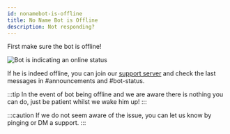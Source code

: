 ```yaml
---
id: nonamebot-is-offline
title: No Name Bot is Offline
description: Not responding?
---
```


First make sure the bot is offline!

![Bot is indicating an online status](./assets/bot-online.png)

If he is indeed offline, you can join our [support server](https://bot.nonamestudio.xyz/discord) and check the last messages in #announcements and #bot-status.

:::tip 
In the event of bot being offline and we are aware there is nothing you can do, just be patient whilst we wake him up!
:::

:::caution
If we do not seem aware of the issue, you can let us know by pinging or DM a support.
:::